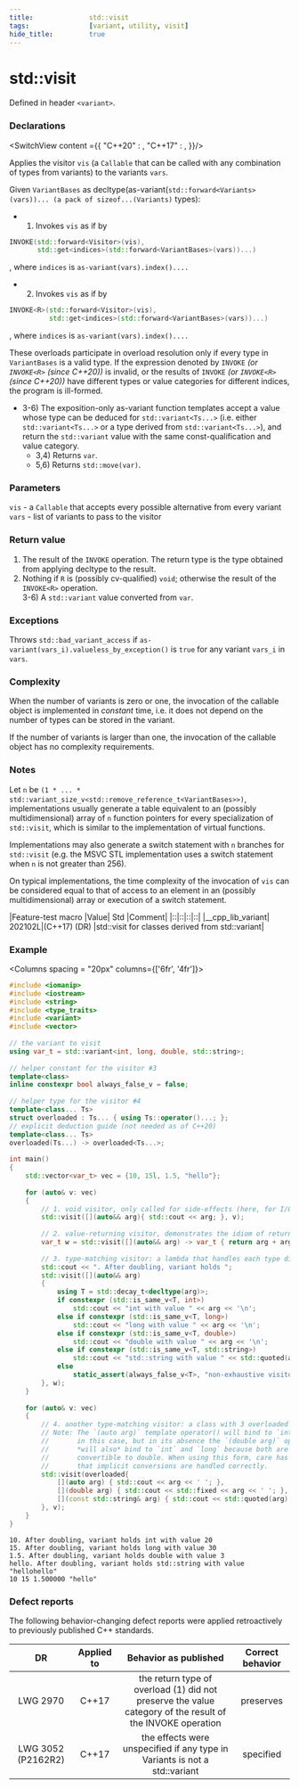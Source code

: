 ```yaml
---
title:				std::visit
tags:				[variant, utility, visit]
hide_title:			true
---
```



# std::visit

Defined in header `<variant>`.

### Declarations

<SwitchView content ={{
    "C++20" : <CPP20 />,
    "C++17" : <CPP17 />,
}}/>

Applies the visitor `vis` (a `Callable` that can be called with any combination of types from variants) to the variants `vars`.

Given `VariantBases` as decltype(as-variant(`std::forward<Variants>(vars))... (a pack of sizeof...(Variants)` types):

* 1) Invokes `vis` as if by 
```cpp
INVOKE(std::forward<Visitor>(vis),
       std::get<indices>(std::forward<VariantBases>(vars))...)
```    
, where `indices` is `as-variant(vars).index()....`

* 2) Invokes `vis` as if by 
```cpp
INVOKE<R>(std::forward<Visitor>(vis),
          std::get<indices>(std::forward<VariantBases>(vars))...)
```     
, where `indices` is `as-variant(vars).index()....`

These overloads participate in overload resolution only if every type in `VariantBases` is a valid type. 
If the expression denoted by `INVOKE` *(or `INVOKE<R>` (since C++20))* 
is invalid, or the results of `INVOKE`   *(or `INVOKE<R>` (since C++20))* have different types or value categories for different indices, the program is ill-formed.

* 3-6) The exposition-only as-variant function templates accept a value whose type can be deduced for `std::variant<Ts...>` (i.e. either `std::variant<Ts...>` 
or a type derived from `std::variant<Ts...>`), and return the `std::variant` value with the same const-qualification and value category.
    * 3,4) Returns `var`.
    * 5,6) Returns `std::move(var)`.

### Parameters
`vis`	-	a `Callable` that accepts every possible alternative from every variant
`vars`	-	list of variants to pass to the visitor

### Return value
1) The result of the `INVOKE` operation. The return type is the type obtained from applying decltype to the result. <br/>
2) Nothing if `R` is (possibly cv-qualified) `void`; otherwise the result of the `INVOKE<R>` operation. <br/>
3-6) A `std::variant` value converted from `var`. <br/>

### Exceptions
Throws `std::bad_variant_access` if `as-variant(vars_i).valueless_by_exception()` is `true` for any variant `vars_i` in `vars`.


### Complexity
When the number of variants is zero or one, the invocation of the callable object is implemented in *constant* time, i.e. it does not depend on the number of types 
can be stored in the variant.

If the number of variants is larger than one, the invocation of the callable object has no complexity requirements.

### Notes
Let `n` be `(1 * ... * std::variant_size_v<std::remove_reference_t<VariantBases>>)`, implementations usually generate a table equivalent to an 
(possibly multidimensional) array of `n` function pointers for every specialization of `std::visit`, which is similar to the implementation of virtual functions.

Implementations may also generate a switch statement with `n` branches for `std::visit` (e.g. the MSVC STL implementation uses a switch statement when `n` is not greater than 256).

On typical implementations, the time complexity of the invocation of `vis` can be considered equal to that of access to an element in an 
(possibly multidimensional) array or execution of a switch statement.


|Feature-test macro	|Value|	Std	|Comment|
|::|::|::|::|
|__cpp_lib_variant|	202102L|(C++17)  (DR)	|std::visit for classes derived from std::variant|

### Example

<Columns spacing = "20px" columns={['6fr', '4fr']}>
<div>

```cpp
#include <iomanip>
#include <iostream>
#include <string>
#include <type_traits>
#include <variant>
#include <vector>
 
// the variant to visit
using var_t = std::variant<int, long, double, std::string>;
 
// helper constant for the visitor #3
template<class>
inline constexpr bool always_false_v = false;
 
// helper type for the visitor #4
template<class... Ts>
struct overloaded : Ts... { using Ts::operator()...; };
// explicit deduction guide (not needed as of C++20)
template<class... Ts>
overloaded(Ts...) -> overloaded<Ts...>;
 
int main()
{
    std::vector<var_t> vec = {10, 15l, 1.5, "hello"};
 
    for (auto& v: vec)
    {
        // 1. void visitor, only called for side-effects (here, for I/O)
        std::visit([](auto&& arg){ std::cout << arg; }, v);
 
        // 2. value-returning visitor, demonstrates the idiom of returning another variant
        var_t w = std::visit([](auto&& arg) -> var_t { return arg + arg; }, v);
 
        // 3. type-matching visitor: a lambda that handles each type differently
        std::cout << ". After doubling, variant holds ";
        std::visit([](auto&& arg)
        {
            using T = std::decay_t<decltype(arg)>;
            if constexpr (std::is_same_v<T, int>)
                std::cout << "int with value " << arg << '\n';
            else if constexpr (std::is_same_v<T, long>)
                std::cout << "long with value " << arg << '\n';
            else if constexpr (std::is_same_v<T, double>)
                std::cout << "double with value " << arg << '\n';
            else if constexpr (std::is_same_v<T, std::string>)
                std::cout << "std::string with value " << std::quoted(arg) << '\n';
            else 
                static_assert(always_false_v<T>, "non-exhaustive visitor!");
        }, w);
    }
 
    for (auto& v: vec)
    {
        // 4. another type-matching visitor: a class with 3 overloaded operator()'s
        // Note: The `(auto arg)` template operator() will bind to `int` and `long`
        //       in this case, but in its absence the `(double arg)` operator()
        //       *will also* bind to `int` and `long` because both are implicitly
        //       convertible to double. When using this form, care has to be taken
        //       that implicit conversions are handled correctly.
        std::visit(overloaded{
            [](auto arg) { std::cout << arg << ' '; },
            [](double arg) { std::cout << std::fixed << arg << ' '; },
            [](const std::string& arg) { std::cout << std::quoted(arg) << ' '; }
        }, v);
    }
}
```

</div>

<div>

```plaintext title="Result"
10. After doubling, variant holds int with value 20
15. After doubling, variant holds long with value 30
1.5. After doubling, variant holds double with value 3
hello. After doubling, variant holds std::string with value "hellohello"
10 15 1.500000 "hello"
```

</div>
</Columns>

### Defect reports
The following behavior-changing defect reports were applied retroactively to previously published C++ standards.

|         DR         | Applied to |                                           Behavior as published                                           | Correct behavior |
|:------------------:|:----------:|:---------------------------------------------------------------------------------------------------------:|:----------------:|
| LWG 2970           | C++17      | the return type of overload (1) did not preserve the value category of the result of the INVOKE operation | preserves        |
| LWG 3052 (P2162R2) | C++17      | the effects were unspecified if any type in Variants is not a std::variant                                | specified        |